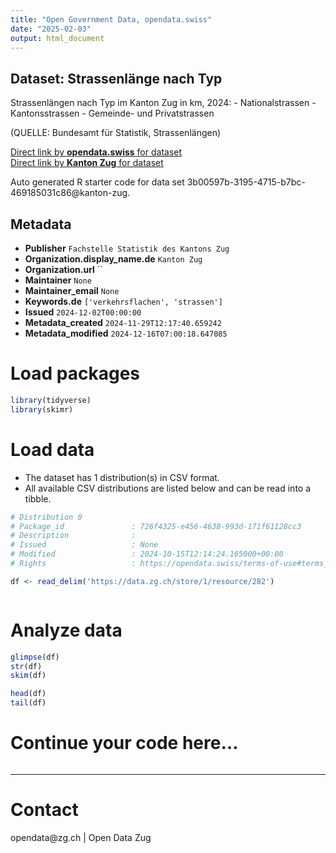 ```yaml
---
title: "Open Government Data, opendata.swiss"
date: "2025-02-03"
output: html_document
---
```


## Dataset: Strassenlänge nach Typ

Strassenlängen nach Typ im Kanton Zug in km, 2024:
- Nationalstrassen
- Kantonsstrassen
- Gemeinde- und Privatstrassen

(QUELLE: Bundesamt für Statistik, Strassenlängen)

[Direct link by **opendata.swiss** for dataset](https://opendata.swiss/de/dataset/entwicklung-der-bodennutzung1)<br>
[Direct link by **Kanton Zug** for dataset](https://www.zg.ch/behoerden/gesundheitsdirektion/statistikfachstelle/themen/raum-und-umwelt/raum)

Auto generated R starter code for data set 3b00597b-3195-4715-b7bc-469185031c86@kanton-zug.

## Metadata

- **Publisher** `Fachstelle Statistik des Kantons Zug`
- **Organization.display_name.de** `Kanton Zug`
- **Organization.url** ``
- **Maintainer** `None`
- **Maintainer_email** `None`
- **Keywords.de** `['verkehrsflachen', 'strassen']`
- **Issued** `2024-12-02T00:00:00`
- **Metadata_created** `2024-11-29T12:17:40.659242`
- **Metadata_modified** `2024-12-16T07:00:18.647085`


# Load packages

```r

library(tidyverse)
library(skimr)

```

# Load data

-   The dataset has 1 distribution(s) in CSV format.
-   All available CSV distributions are listed below and can be read into a tibble.

```r

# Distribution 0
# Package_id               : 726f4325-e456-4638-993d-171f61128cc3
# Description              : 
# Issued                   : None
# Modified                 : 2024-10-15T12:14:24.165000+00:00
# Rights                   : https://opendata.swiss/terms-of-use#terms_by

df <- read_delim('https://data.zg.ch/store/1/resource/282')



```

# Analyze data

```r

glimpse(df)
str(df)
skim(df)

head(df)
tail(df)

```

# Continue your code here...

```r

```

------------------------------------------------------------------------

# Contact

opendata@zg.ch | Open Data Zug
